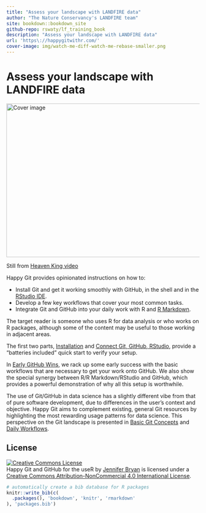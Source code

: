 ```yaml
--- 
title: "Assess your landscape with LANDFIRE data"
author: "The Nature Conservancy's LANDFIRE team"
site: bookdown::bookdown_site
github-repo: rswaty/lf_training_book
description: "Assess your landscape with LANDFIRE data"
url: 'https\://happygitwithr.com/'
cover-image: img/watch-me-diff-watch-me-rebase-smaller.png
---
```


# Assess your landscape with LANDFIRE data {-}

<div class="figure">
<img src="img/watch-me-diff-watch-me-rebase-smaller.png" width="669" height="400" alt="Cover image" />
<p class="caption">Still from <a href="https://www.youtube.com/watch?v=uBWrpVrazzA">Heaven King video</a></p>
</div>

Happy Git provides opinionated instructions on how to:

  * Install Git and get it working smoothly with GitHub, in the shell and in the [RStudio IDE](https://www.rstudio.com/products/rstudio/).
  * Develop a few key workflows that cover your most common tasks.
  * Integrate Git and GitHub into your daily work with R and [R Markdown](https://rmarkdown.rstudio.com).
  
The target reader is someone who uses R for data analysis or who works on R packages, although some of the content may be useful to those working in adjacent areas.

The first two parts, [Installation](#install-intro) and [Connect Git, GitHub, RStudio](#connect-intro), provide a "batteries included" quick start to verify your setup.

In [Early GitHub Wins](#usage-intro), we rack up some early success with the basic workflows that are necessary to get your work onto GitHub. We also show the special synergy between R/R Markdown/RStudio and GitHub, which provides a powerful demonstration of why all this setup is worthwhile.

The use of Git/GitHub in data science has a slightly different vibe from that of pure software development, due to differences in the user's context and objective. Happy Git aims to complement existing, general Git resources by highlighting the most rewarding usage patterns for data science. This perspective on the Git landscape is presented in [Basic Git Concepts](#git-intro) and [Daily Workflows](#workflows-intro). 

## License {-}

<a rel="license" href="http://creativecommons.org/licenses/by-nc/4.0/"><img alt="Creative Commons License" style="border-width:0" src="https://i.creativecommons.org/l/by-nc/4.0/88x31.png" /></a><br /><span xmlns:dct="http://purl.org/dc/terms/" property="dct:title">Happy Git and GitHub for the useR</span> by <a xmlns:cc="http://creativecommons.org/ns#" href="https://github.com/jennybc/happy-git-with-r" property="cc:attributionName" rel="cc:attributionURL">Jennifer Bryan</a> is licensed under a <a rel="license" href="http://creativecommons.org/licenses/by-nc/4.0/">Creative Commons Attribution-NonCommercial 4.0 International License</a>.

```r
# automatically create a bib database for R packages
knitr::write_bib(c(
  .packages(), 'bookdown', 'knitr', 'rmarkdown'
), 'packages.bib')
```
